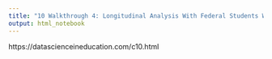 ```yaml
---
title: "10 Walkthrough 4: Longitudinal Analysis With Federal Students With Disabilities Data"
output: html_notebook
---
```



https://datascienceineducation.com/c10.html


